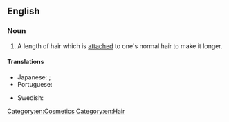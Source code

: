 ==English==

===Noun===
{{en-noun}}

# A length of hair which is [[attached]] to one's normal hair to make it longer.

====Translations====
{{trans-top|a length of hair}}
* Japanese: {{t|ja|エクステンション|tr=ekusutenshon}}; {{qualifier|shorten}} {{t|ja|エクステ|tr=ekusute}}
* Portuguese: {{t|pt|aplique|m}}
{{trans-mid}}
* Swedish: {{t+|sv|hårförlängning|c}}
{{trans-bottom}}

[[Category:en:Cosmetics]]
[[Category:en:Hair]]
